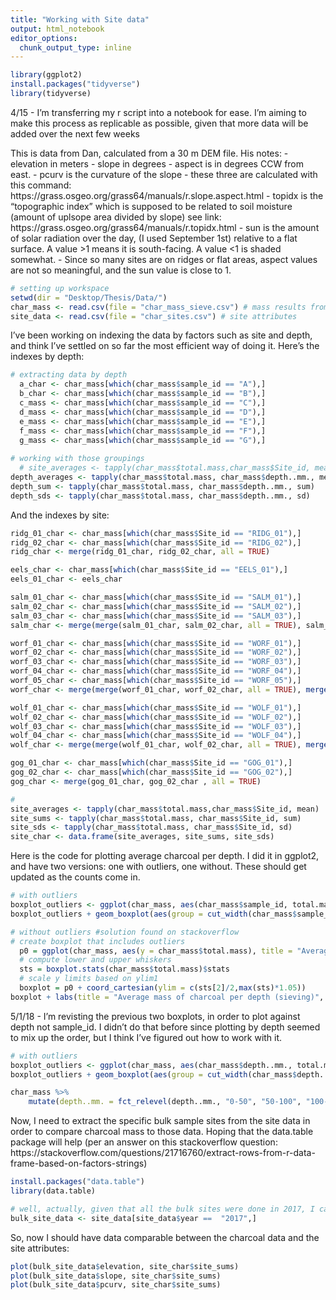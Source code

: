 ```yaml
---
title: "Working with Site data"
output: html_notebook
editor_options: 
  chunk_output_type: inline
---
```

```r
library(ggplot2)
install.packages("tidyverse")
library(tidyverse)
```

4/15 - I'm transferring my r script into a notebook for ease. I'm aiming to make this process as replicable as possible, given that more data will be added over the next few weeks

This is data from Dan, calculated from a 30 m DEM file. 
His notes: 
- elevation in meters
- slope in degrees
- aspect is in degrees CCW from east.
- pcurv is the curvature of the slope
- these three are calculated with this command: https://grass.osgeo.org/grass64/manuals/r.slope.aspect.html
- topidx is the “topographic index” which is supposed to be related to soil moisture (amount of uplsope area divided by slope)  see link: https://grass.osgeo.org/grass64/manuals/r.topidx.html
- sun is the amount of solar radiation over the day, (I used September 1st) relative to a flat surface.  A value >1 means it is south-facing.  A value <1 is shaded somewhat.
- Since so many sites are on ridges or flat areas, aspect values are not so meaningful, and the sun value is close to 1. 

```r
# setting up workspace 
setwd(dir = "Desktop/Thesis/Data/")
char_mass <- read.csv(file = "char_mass_sieve.csv") # mass results from sieving (still in progress 4/15)
site_data <- read.csv(file = "char_sites.csv") # site attributes

```


I've been working on indexing the data by factors such as site and depth, and think I've settled on so far the most efficient way of doing it. Here's the indexes by depth:
```r
# extracting data by depth
  a_char <- char_mass[which(char_mass$sample_id == "A"),]
  b_char <- char_mass[which(char_mass$sample_id == "B"),]
  c_mass <- char_mass[which(char_mass$sample_id == "C"),]
  d_mass <- char_mass[which(char_mass$sample_id == "D"),]
  e_mass <- char_mass[which(char_mass$sample_id == "E"),]
  f_mass <- char_mass[which(char_mass$sample_id == "F"),]
  g_mass <- char_mass[which(char_mass$sample_id == "G"),]
  
# working with those groupings
  # site_averages <- tapply(char_mass$total.mass,char_mass$Site_id, mean)
depth_averages <- tapply(char_mass$total.mass, char_mass$depth..mm., mean)
depth_sum <- tapply(char_mass$total.mass, char_mass$depth..mm., sum)
depth_sds <- tapply(char_mass$total.mass, char_mass$depth..mm., sd)
```

And the indexes by site:
```r
ridg_01_char <- char_mass[which(char_mass$Site_id == "RIDG_01"),]
ridg_02_char <- char_mass[which(char_mass$Site_id == "RIDG_02"),]
ridg_char <- merge(ridg_01_char, ridg_02_char, all = TRUE)

eels_char <- char_mass[which(char_mass$Site_id == "EELS_01"),]
eels_01_char <- eels_char

salm_01_char <- char_mass[which(char_mass$Site_id == "SALM_01"),]
salm_02_char <- char_mass[which(char_mass$Site_id == "SALM_02"),]
salm_03_char <- char_mass[which(char_mass$Site_id == "SALM_03"),]
salm_char <- merge(merge(salm_01_char, salm_02_char, all = TRUE), salm_03_char, all = TRUE)

worf_01_char <- char_mass[which(char_mass$Site_id == "WORF_01"),]
worf_02_char <- char_mass[which(char_mass$Site_id == "WORF_02"),]
worf_03_char <- char_mass[which(char_mass$Site_id == "WORF_03"),]
worf_04_char <- char_mass[which(char_mass$Site_id == "WORF_04"),]
worf_05_char <- char_mass[which(char_mass$Site_id == "WORF_05"),]
worf_char <- merge(merge(worf_01_char, worf_02_char, all = TRUE), merge(merge(worf_03_char, worf_04_char, all = TRUE), worf_05_char, all = TRUE), all = TRUE)

wolf_01_char <- char_mass[which(char_mass$Site_id == "WOLF_01"),]
wolf_02_char <- char_mass[which(char_mass$Site_id == "WOLF_02"),]
wolf_03_char <- char_mass[which(char_mass$Site_id == "WOLF_03"),]
wolf_04_char <- char_mass[which(char_mass$Site_id == "WOLF_04"),]
wolf_char <- merge(merge(wolf_01_char, wolf_02_char, all = TRUE), merge(wolf_03_char, wolf_04_char, all = TRUE), all = TRUE)

gog_01_char <- char_mass[which(char_mass$Site_id == "GOG_01"),]
gog_02_char <- char_mass[which(char_mass$Site_id == "GOG_02"),]
gog_char <- merge(gog_01_char, gog_02_char , all = TRUE)

# 
site_averages <- tapply(char_mass$total.mass,char_mass$Site_id, mean)
site_sums <- tapply(char_mass$total.mass, char_mass$Site_id, sum)
site_sds <- tapply(char_mass$total.mass, char_mass$Site_id, sd)
site_char <- data.frame(site_averages, site_sums, site_sds)
```

Here is the code for plotting average charcoal per depth. I did it in ggplot2, and have two versions: one with outliers, one without. These should get updated as the counts come in. 
```r
# with outliers
boxplot_outliers <- ggplot(char_mass, aes(char_mass$sample_id, total.mass))
boxplot_outliers + geom_boxplot(aes(group = cut_width(char_mass$sample_id, 1)), fill = "grey") + labs(title = "Average mass of charcoal per depth (sieving)", x = "Sample depth category", y = "Total mass of charoal (mg)") + ylim(-100,1000 )

# without outliers #solution found on stackoverflow
# create boxplot that includes outliers
  p0 = ggplot(char_mass, aes(y = char_mass$total.mass), title = "Average mass of charcoal per depth") + geom_boxplot(aes(x = char_mass$sample_id), varwidth = TRUE)
  # compute lower and upper whiskers
  sts = boxplot.stats(char_mass$total.mass)$stats
  # scale y limits based on ylim1
  boxplot = p0 + coord_cartesian(ylim = c(sts[2]/2,max(sts)*1.05))
boxplot + labs(title = "Average mass of charcoal per depth (sieving)", subtitle = "Plotted without outliers", x = "Sample depth category", y = "Total mass of charoal (g)") + ylim(-100, 300) # no outliers

```

5/1/18 - I'm revisting the previous two boxplots, in order to plot against depth not sample_id. I didn't do that before since plotting by depth seemed to mix up the order, but I think I've figured out how to work with it. 
```r
# with outliers
boxplot_outliers <- ggplot(char_mass, aes(char_mass$depth..mm., total.mass))
boxplot_outliers + geom_boxplot(aes(group = cut_width(char_mass$depth..mm., 1)), fill = "grey") + labs(title = "Average mass of charcoal per depth (sieving)", x = "Sample depth category", y = "Total mass of charoal (mg)") + ylim(-100,1000 )

char_mass %>%
    mutate(depth..mm. = fct_relevel(depth..mm., "0-50", "50-100", "100-150", "150-200", "200-250", "250-300", "bottom")) %>%  ggplot(aes(x = char_mass$depth..mm., y = char_mass$total.mass)) + geom_boxplot()
```


Now, I need to extract the specific bulk sample sites from the site data in order to compare charcoal mass to those data. Hoping that the data.table package will help (per an answer on this stackoverflow question: https://stackoverflow.com/questions/21716760/extract-rows-from-r-data-frame-based-on-factors-strings)
```r
install.packages("data.table")
library(data.table)

# well, actually, given that all the bulk sites were done in 2017, I can just index by year and not by each site specifically
bulk_site_data <- site_data[site_data$year ==  "2017",]
```

So, now I should have data comparable between the charcoal data and the site attributes:
```r
plot(bulk_site_data$elevation, site_char$site_sums)
plot(bulk_site_data$slope, site_char$site_sums)
plot(bulk_site_data$pcurv, site_char$site_sums)
```
